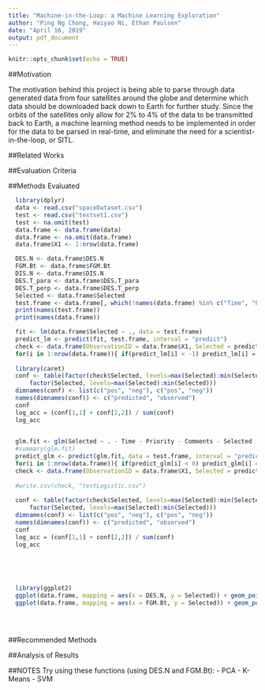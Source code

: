 ---
title: "Machine-in-the-Loop: a Machine Learning Exploration"
author: "Ping Ng Chong, Haiyao Ni, Ethan Paulsen"
date: "April 16, 2019"
output: pdf_document
---

```{r setup, include=FALSE}
knitr::opts_chunk$set(echo = TRUE)
```
##Motivation

The motivation behind this project is being able to parse through data generated data from four satellites around the globe and determine which data should be downloaded back down to Earth for further study. Since the orbits of the satellites only allow for 2% to 4% of the data to be transmitted back to Earth, a machine learning method needs to be implemented in order for the data to be parsed in real-time, and eliminate the need for a scientist-in-the-loop, or SITL. 

##Related Works

##Evaluation Criteria

##Methods Evaluated

```{r dataset, echo = FALSE}
  library(dplyr)
  data <- read.csv("spaceDataset.csv")
  test <- read.csv("testset1.csv")
  test <- na.omit(test)
  data.frame <- data.frame(data)
  data.frame <- na.omit(data.frame)
  data.frame$X1 <- 1:nrow(data.frame)
```
```{r frames, echo = FALSE}
  DES.N <- data.frame$DES.N
  FGM.Bt <- data.frame$FGM.Bt
  DIS.N <- data.frame$DIS.N
  DES.T_para <- data.frame$DES.T_para
  DES.T_perp <- data.frame$DES.T_perp
  Selected <- data.frame$Selected
  test.frame <- data.frame[, which(!names(data.frame) %in% c("Time", "Priority", "Comments", "Selected", "X1", "X"))]
  print(names(test.frame))
  print(names(data.frame))
```
```{r linear, echo = FALSE}  
  fit <- lm(data.frame$Selected ~ ., data = test.frame)
  predict_lm <- predict(fit, test.frame, interval = "predict")
  check <- data.frame(ObservationID = data.frame$X1, Selected = predict_lm[,1])
  for(i in 1:nrow(data.frame)){ if(predict_lm[i] < -1) predict_lm[i] = 0 else predict_lm[i] = 1 }
  
  library(caret)
  conf <- table(factor(check$Selected, levels=max(Selected):min(Selected)), 
      factor(Selected, levels=max(Selected):min(Selected)))
  dimnames(conf) <- list(c("pos", "neg"), c("pos", "neg"))
  names(dimnames(conf)) <- c("predicted", "observed")
  conf
  log_acc = (conf[1,1] + conf[2,2]) / sum(conf)
  log_acc
  
```

```{r logistic}
  glm.fit <- glm(Selected ~ . - Time - Priority - Comments - Selected - X1 - X, family = "binomial", data = data.frame)
  #summary(glm.fit)
  predict_glm <- predict(glm.fit, data = test.frame, interval = "predict")
  for(i in 1:nrow(data.frame)){ if(predict_glm[i] < 0) predict_glm[i] = 0 else predict_glm[i] = 1 }
  check <- data.frame(ObservationID = data.frame$X1, Selected = predict_glm)
  
  #write.csv(check, "testLogistic.csv")
  
  conf <- table(factor(check$Selected, levels=max(Selected):min(Selected)), 
      factor(Selected, levels=max(Selected):min(Selected)))
  dimnames(conf) <- list(c("pos", "neg"), c("pos", "neg"))
  names(dimnames(conf)) <- c("predicted", "observed")
  conf
  log_acc = (conf[1,1] + conf[2,2]) / sum(conf)
  log_acc
  
  
  
  
```
```{r ggplot}
  library(ggplot2)
  ggplot(data.frame, mapping = aes(x = DES.N, y = Selected)) + geom_point() + geom_smooth(method = "lm", mapping = aes(x = DES.N, y = Selected), se = FALSE)
  ggplot(data.frame, mapping = aes(x = FGM.Bt, y = Selected)) + geom_point() + geom_smooth(method = "glm", mapping = aes(x = FGM.Bt, y = Selected), se = FALSE)
  
  
  
```

##Recommended Methods

##Analysis of Results



##NOTES
Try using these functions (using DES.N and FGM.Bt):
  - PCA
  - K-Means
  - SVM
